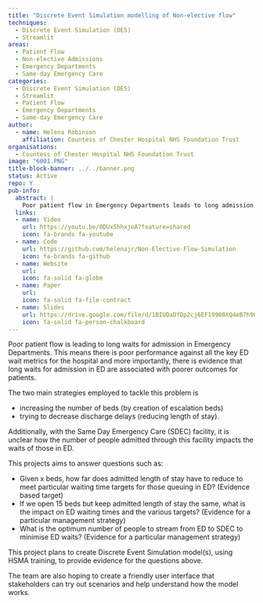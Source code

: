```yaml
---
title: "Discrete Event Simulation modelling of Non-elective flow"
techniques:
  - Discrete Event Simulation (DES)
  - Streamlit
areas:
  - Patient Flow
  - Non-elective Admissions
  - Emergency Departments
  - Same-day Emergency Care
categories:
  - Discrete Event Simulation (DES)
  - Streamlit
  - Patient Flow
  - Emergency Departments
  - Same-day Emergency Care
author:
  - name: Helena Robinson
    affiliation: Countess of Chester Hospital NHS Foundation Trust
organisations:
  - Countess of Chester Hospital NHS Foundation Trust
image: "6001.PNG"
title-block-banner: ../../banner.png
status: Active
repo: Y
pub-info:
  abstract: |
    Poor patient flow in Emergency Departments leads to long admission waits and poorer patient outcomes. Strategies include increasing beds and reducing discharge delays. This project uses Discrete Event Simulation to explore bed numbers, length of stay, and Same Day Emergency Care impacts on ED waits, aiming to optimise patient flow.
  links:
  - name: Video
    url: https://youtu.be/0DUx5hhxjoA?feature=shared
    icon: fa-brands fa-youtube
  - name: Code
    url: https://github.com/helenajr/Non-Elective-Flow-Simulation
    icon: fa-brands fa-github
  - name: Website
    url:
    icon: fa-solid fa-globe
  - name: Paper
    url:
    icon: fa-solid fa-file-contract
  - name: Slides
    url: https://drive.google.com/file/d/1BIUDaDfDp2cj6EF19908XQ4eB7h9GMCp/view?usp=drive_link
    icon: fa-solid fa-person-chalkboard
---
```


Poor patient flow is leading to long waits for admission in Emergency Departments. This means there is poor performance against all the key ED wait metrics for the hospital and more importantly, there is evidence that long waits for admission in ED are associated with poorer outcomes for patients.

The two main strategies employed to tackle this problem is

- increasing the number of beds (by creation of escalation beds)
- trying to decrease discharge delays (reducing length of stay).

Additionally, with the Same Day Emergency Care (SDEC) facility, it is unclear how the number of people admitted through this facility impacts the waits of those in ED.

This projects aims to answer questions such as:

- Given x beds, how far does admitted length of stay have to reduce to meet particular waiting time targets for those queuing in ED? (Evidence based target)
- If we open 15 beds but keep admitted length of stay the same, what is the impact on ED waiting times and the various targets? (Evidence for a particular management strategy)
- What is the optimum number of people to stream from ED to SDEC to minimise ED waits? (Evidence for a particular management strategy)

This project plans to create Discrete Event Simulation model(s), using HSMA training, to provide evidence for the questions above.

The team are also hoping to create a friendly user interface that stakeholders can try out scenarios and help understand how the model works.
